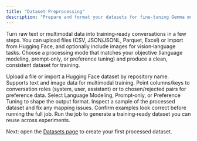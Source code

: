 ```yaml
---
title: "Dataset Preprocessing"
description: "Prepare and format your datasets for fine-tuning Gemma models with Facet's preprocessing service"
---
```


Turn raw text or multimodal data into training‑ready conversations in a few steps. You can upload files (CSV, JSON/JSONL, Parquet, Excel) or import from Hugging Face, and optionally include images for vision‑language tasks. Choose a processing mode that matches your objective (language modeling, prompt‑only, or preference tuning) and produce a clean, consistent dataset for training.

<Steps>
<Step title="Pick your data source">
  Upload a file or import a Hugging Face dataset by repository name.
  <Note>
    Supports text and image data for multimodal training.
  </Note>
  
</Step>
<Step title="Map fields to roles">
  Point columns/keys to conversation roles (system, user, assistant) or to chosen/rejected pairs for preference data.
</Step>
<Step title="Choose processing mode">
  Select Language Modeling, Prompt‑only, or Preference Tuning to shape the output format.
</Step>
<Step title="Preview and validate">
  Inspect a sample of the processed dataset and fix any mapping issues.
  <Check>
    Confirm examples look correct before running the full job.
  </Check>
</Step>
<Step title="Process and version">
  Run the job to generate a training‑ready dataset you can reuse across experiments.
</Step>
</Steps>

Next: open the [Datasets page](/dataset-preprocessing/datasets) to create your first processed dataset.
